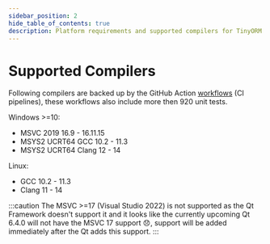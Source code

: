 ```yaml
---
sidebar_position: 2
hide_table_of_contents: true
description: Platform requirements and supported compilers for TinyORM c++ library.
---
```


# Supported Compilers

Following compilers are backed up by the GitHub Action [workflows](https://github.com/silverqx/TinyORM/tree/main/.github/workflows) (CI pipelines), these workflows also include more then 920 unit tests.

Windows >=10:

- MSVC 2019 16.9 - 16.11.15
- MSYS2 UCRT64 GCC 10.2 - 11.3
- MSYS2 UCRT64 Clang 12 - 14

Linux:

- GCC 10.2 - 11.3
- Clang 11 - 14

:::caution
The MSVC >=17 (Visual Studio 2022) is not supported as the Qt Framework doesn't support it and it looks like the currently upcoming Qt 6.4.0 will not have the MSVC 17 support 😞, support will be added immediately after the Qt adds this support.
:::
